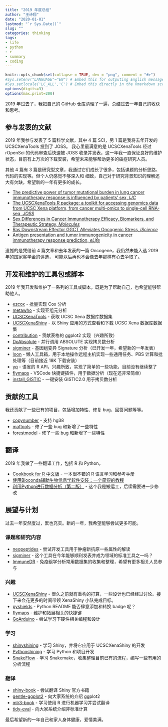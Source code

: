 ```yaml
---
title: "2019 年度总结"
author: "王诗翔"
date: "2020-01-01"
lastmod: "`r Sys.Date()`"
slug: ""
categories: thinking
tags:
- life
- python
- r
- summary
- coding
---
```


```r
knitr::opts_chunk$set(collapse = TRUE, dev = "png", comment = "#>")
#Sys.setenv("LANGUAGE"="EN") # Embed this for outputing English message
#Sys.setlocale('LC_ALL','C') # Embed this directly in the Rmarkdown script that contains the Chinese character comment
options(digits=3)
options(max.print=200)
```

2019 年过去了，我把自己的 GitHub 仓库清理了一遍，总结过去一年自己的收获和思考。

## 参与发表的文献

2019 年我参与发表了 5 篇科学文献，其中 4 篇 SCI，另 1 篇是我将去年开发的 UCSCXenaTools 投到了 JOSS。
我心里最满意的是 UCSCXenaTools 经过 rOpenSci 的代码审查后快速被 JOSS 收录并发表，这一年我一直保证良好的维护状态，目前有上万次的下载安装，希望未来能够帮助更多的癌症研究人员。

其他 4 篇有 3 篇是研究型文章，我通过它们成长了很多，包括课题的分析思路、代码的实现等。但个人仍感觉不够深入和
细致，自己对于研究背景知识的理解还大有欠缺，希望新的一年有更多的成长。

- [The predictive power of tumor mutational burden in lung cancer immunotherapy response is influenced by patients’ sex, *IJC*](https://www.ncbi.nlm.nih.gov/pubmed/30972745)
- [The UCSCXenaTools R package: a toolkit for accessing genomics data from UCSC Xena platform, from cancer multi-omics to single-cell RNA-seq, *JOSS*](https://www.theoj.org/joss-papers/joss.01627/10.21105.joss.01627.pdf)
- [Sex Differences in Cancer Immunotherapy Efficacy, Biomarkers, and Therapeutic Strategy, *Molecules*](https://www.mdpi.com/1420-3049/24/18/3214)
- [Ras Downstream Effector GGCT Alleviates Oncogenic Stress, *iScience*](https://www.sciencedirect.com/science/article/pii/S2589004219302639)
- [Antigen presentation and tumor immunogenicity in cancer immunotherapy response prediction, *eLife*](https://www.ncbi.nlm.nih.gov/pmc/articles/PMC6879305/)

遗憾的是凭借前 4 篇文章和去年发表的一篇 Oncogene，我仍然未能入选 2019 年的国家奖学金的评选，
可能以后再也不会像去年那样有心去争取了。

## 开发和维护的工具包或脚本

2019 年我开发和维护了一系列的工具或脚本，既是为了帮助自己，也希望能够帮助他人。

- [ezcox](https://github.com/ShixiangWang/ezcox) - 批量实现 Cox 分析
- [metawho](https://github.com/ShixiangWang/metawho) - 实现亚组元分析
- [UCSCXenaTools](https://github.com/ropensci/UCSCXenaTools) - 获取 UCSC Xena 数据库数据集
- [UCSCXenaShiny](https://github.com/openbiox/XenaShiny) - 以 Shiny 应用的方式查看和下载 UCSC Xena 数据库数据集
- [contribution](https://github.com/openbiox/contribution) - 贡献表格的 ggplot2 实现（兴趣所致）
- [DoAbsolute](https://github.com/ShixiangWang/DoAbsolute) - 并行调用 ABSOLUTE 实现拷贝数分析
- [sigminer](https://github.com/ShixiangWang/sigminer) - 基因组变异 Signature 分析（已开发一年，希望新的一年发表）
- [loon](https://github.com/ShixiangWang/loon) - 懒人工具箱，用于本地操作远程主机实现一些通用任务、PBS 计算和批处理等（目前接近 18K 下载安装）
- [yq](https://github.com/openbiox/yq) - 语雀的 R API，兴趣所致，实现了简单的一些功能，目前没有继续整了
- [flymaps](https://github.com/ShixiangWang/flymaps) - VSCode 快捷键插件，用于数据分析（现在还非常简单）
- [install_GISTIC](https://github.com/ShixiangWang/install_GISTIC) - 一键安装 GISTIC2.0 用于拷贝数分析

## 贡献的工具

我还贡献了一些已有的项目，包括增加特性、修复 bug、回答问题等等。

- [copynumber](https://github.com/ShixiangWang/copynumber) - 支持 hg38
- [maftools](https://github.com/PoisonAlien/maftools) - 修了一些 bug 和新增了一些特性
- [forestmodel](https://github.com/NikNakk/forestmodel/) - 修了一些 bug 和新增了一些特性

## 翻译

2019 年我做了一些翻译工作，包括 R 和 Python。

- [Cookbook for R 中文版](https://github.com/openbiox/Cookbook-for-R-Chinese) - 一本很不错的 R 语言学习和参考手册
- [使用Bioconda辅助生物信息学软件安装：一个简短的教程](https://github.com/XSLiuLab/bioconda-tutorial)
- [利用Python进行数据分析（第二版）](https://github.com/openbiox/py4ds-CN) - 这个我是搬运工，后续需要进一步修改

## 展望与计划

过去一年安然度过，累也充实。新的一年，我希望能够尝试更多可能。

### 课题和研究内容

- [neopeptides](https://github.com/ShixiangWang/neopeptides) - 尝试开发工具用于肿瘤新抗原一些属性的解读
- [sigminer](https://github.com/ShixiangWang/sigminer) - 这个工具在今年能够顺利发表并成为领域的标准工具之一吗？
- [ImmuneDR](https://github.com/ShixiangWang/ImmuneDR) - 免疫组学分析常用数据集的收集和整理，希望有更多相关人员参与

### 兴趣

- [UCSCXenaShiny](https://github.com/openbiox/XenaShiny) - 很久之前就有重构的打算，一些设计也已经经过讨论。接下来会花更多的时间带领 XenaShiny 小队完成目标。 
- [pyshields](https://github.com/ShixiangWang/pyshields) - Python README 能否肆意添加和转换 badge 呢？
- [flymaps](https://github.com/ShixiangWang/flymaps) - 维护和拓展相关的快捷键
- [GoArduino](https://github.com/ShixiangWang/GoArduino) - 尝试学习下硬件相关编程和设计

### 学习

- [shinyshining](https://github.com/ShixiangWang/shinyshining) - 学习 Shiny，并将它应用于 UCSCXenaShiny 的开发
- [Pythonshining](https://github.com/ShixiangWang/Pythonshining) - 学习 Python 和项目开发
- [SnakeFlow](https://github.com/ShixiangWang/SnakeFlow) - 学习 Snakemake，收集整理目前已有的流程，编写一些有用的
分析流程

### 翻译

- [shiny-book](https://github.com/ShixiangWang/shiny-book) - 尝试翻译 Shiny 官方书籍
- [gentle-ggplot2](https://github.com/ShixiangWang/gentle-ggplot2) - 向大家系统的介绍 ggplot2 
- [mlr3-book](https://github.com/ShixiangWang/mlr3book) - 学习使用 R 进行机器学习并尝试翻译
- [tidy-eval](https://github.com/ShixiangWang/tidyeval-chinese) - 向大家系统介绍非标准计算

最后希望新的一年自己和家人身体健康，爱情美满。
